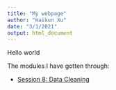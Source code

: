 ```yaml
---
title: "My webpage"
author: "Haikun Xu"
date: "3/1/2021"
output: html_document
---
```


Hello world

The modules I have gotten through: 

 - [Session 8: Data Cleaning](data_cleaning.html)